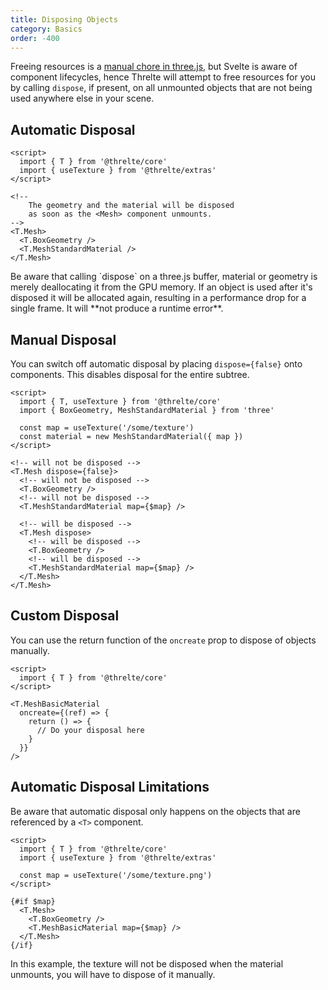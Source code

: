 ```yaml
---
title: Disposing Objects
category: Basics
order: -400
---
```


Freeing resources is a [manual chore in
three.js](https://threejs.org/docs/index.html#manual/en/introduction/How-to-dispose-of-objects),
but Svelte is aware of component lifecycles, hence Threlte will attempt to free
resources for you by calling `dispose`, if present, on all unmounted objects
that are not being used anywhere else in your scene.

## Automatic Disposal

```svelte
<script>
  import { T } from '@threlte/core'
  import { useTexture } from '@threlte/extras'
</script>

<!--
	The geometry and the material will be disposed
	as soon as the <Mesh> component unmounts.
-->
<T.Mesh>
  <T.BoxGeometry />
  <T.MeshStandardMaterial />
</T.Mesh>
```

<Tip>
  Be aware that calling `dispose` on a three.js buffer, material or geometry is merely deallocating
  it from the GPU memory. If an object is used after it's disposed it will be allocated again,
  resulting in a performance drop for a single frame. It will **not produce a runtime error**.
</Tip>

## Manual Disposal

You can switch off automatic disposal by placing `dispose={false}` onto
components. This disables disposal for the entire subtree.

```svelte
<script>
  import { T, useTexture } from '@threlte/core'
  import { BoxGeometry, MeshStandardMaterial } from 'three'

  const map = useTexture('/some/texture')
  const material = new MeshStandardMaterial({ map })
</script>

<!-- will not be disposed -->
<T.Mesh dispose={false}>
  <!-- will not be disposed -->
  <T.BoxGeometry />
  <!-- will not be disposed -->
  <T.MeshStandardMaterial map={$map} />

  <!-- will be disposed -->
  <T.Mesh dispose>
    <!-- will be disposed -->
    <T.BoxGeometry />
    <!-- will be disposed -->
    <T.MeshStandardMaterial map={$map} />
  </T.Mesh>
</T.Mesh>
```

## Custom Disposal

You can use the return function of the `oncreate` prop to dispose of objects manually.

```svelte
<script>
  import { T } from '@threlte/core'
</script>

<T.MeshBasicMaterial
  oncreate={(ref) => {
    return () => {
      // Do your disposal here
    }
  }}
/>
```

## Automatic Disposal Limitations

Be aware that automatic disposal only happens on the objects that are referenced
by a `<T>` component.

```svelte
<script>
  import { T } from '@threlte/core'
  import { useTexture } from '@threlte/extras'

  const map = useTexture('/some/texture.png')
</script>

{#if $map}
  <T.Mesh>
    <T.BoxGeometry />
    <T.MeshBasicMaterial map={$map} />
  </T.Mesh>
{/if}
```

In this example, the texture will not be disposed when the material unmounts,
you will have to dispose of it manually.
